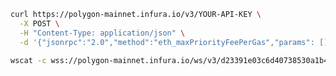 
<Tabs>
  <TabItem value="cURL">

  ```bash
  curl https://polygon-mainnet.infura.io/v3/YOUR-API-KEY \
    -X POST \
    -H "Content-Type: application/json" \
    -d '{"jsonrpc":"2.0","method":"eth_maxPriorityFeePerGas","params": [],"id":1}'
  ```

  </TabItem>
  <TabItem value="WSS">

  ```bash
  wscat -c wss://polygon-mainnet.infura.io/ws/v3/d23391e03c6d40738530a1b4b679e66e -x '{"jsonrpc":"2.0","method":"eth_maxPriorityFeePerGas","params": [],"id":1}'
  ```

  </TabItem>
</Tabs>

